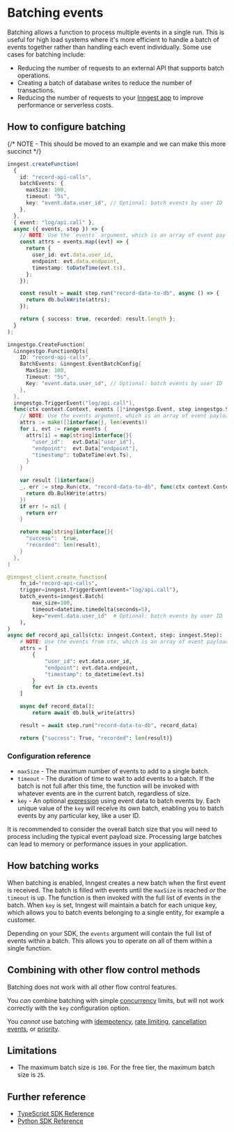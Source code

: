 

# Batching events

Batching allows a function to process multiple events in a single run. This is useful for high load systems where it's more efficient to handle a batch of events together rather than handling each event individually. Some use cases for batching include:

* Reducing the number of requests to an external API that supports batch operations.
* Creating a batch of database writes to reduce the number of transactions.
* Reducing the number of requests to your [Inngest app](/docs/apps) to improve performance or serverless costs.

## How to configure batching

{/* NOTE - This should be moved to an example and we can make this more succinct */}
<CodeGroup>
```ts {{ title: "TypeScript"}}
inngest.createFunction(
  {
    id: "record-api-calls",
    batchEvents: {
      maxSize: 100,
      timeout: "5s",
      key: "event.data.user_id", // Optional: batch events by user ID
    },
  },
  { event: "log/api.call" },
  async ({ events, step }) => {
    // NOTE: Use the `events` argument, which is an array of event payloads
    const attrs = events.map((evt) => {
      return {
        user_id: evt.data.user_id,
        endpoint: evt.data.endpoint,
        timestamp: toDateTime(evt.ts),
      };
    });

    const result = await step.run("record-data-to-db", async () => {
      return db.bulkWrite(attrs);
    });

    return { success: true, recorded: result.length };
  }
);
```

```go {{ title: "Go" }}
inngestgo.CreateFunction(
  &inngestgo.FunctionOpts{
    ID: "record-api-calls",
    BatchEvents: &inngest.EventBatchConfig{
      MaxSize: 100,
      Timeout: "5s",
      Key: "event.data.user_id", // Optional: batch events by user ID
    },
  },
  inngestgo.TriggerEvent("log/api.call"),
  func(ctx context.Context, events []*inngestgo.Event, step inngestgo.StepFunction) error {
    // NOTE: Use the events argument, which is an array of event payloads
    attrs := make([]interface{}, len(events))
    for i, evt := range events {
      attrs[i] = map[string]interface{}{
        "user_id":   evt.Data["user_id"],
        "endpoint":  evt.Data["endpoint"], 
        "timestamp": toDateTime(evt.Ts),
      }
    }

    var result []interface{}
    _, err := step.Run(ctx, "record-data-to-db", func(ctx context.Context) (interface{}, error) {
      return db.BulkWrite(attrs)
    })
    if err != nil {
      return err
    }

    return map[string]interface{}{
      "success":  true,
      "recorded": len(result),
    }
  },
)
```

```py {{ title: "Python" }}
@inngest_client.create_function(
    fn_id="record-api-calls",
    trigger=inngest.TriggerEvent(event="log/api.call"),
    batch_events=inngest.Batch(
        max_size=100,
        timeout=datetime.timedelta(seconds=5),
        key="event.data.user_id"  # Optional: batch events by user ID
    ),
)
async def record_api_calls(ctx: inngest.Context, step: inngest.Step):
    # NOTE: Use the events from ctx, which is an array of event payloads
    attrs = [
        {
            "user_id": evt.data.user_id,
            "endpoint": evt.data.endpoint,
            "timestamp": to_datetime(evt.ts)
        }
        for evt in ctx.events
    ]

    async def record_data():
        return await db.bulk_write(attrs)

    result = await step.run("record-data-to-db", record_data)

    return {"success": True, "recorded": len(result)}
```

</CodeGroup>

### Configuration reference

* `maxSize` - The maximum number of events to add to a single batch.
* `timeout` - The duration of time to wait to add events to a batch. If the batch is not full after this time, the function will be invoked with whatever events are in the current batch, regardless of size.
* `key` - An optional [expression](/docs/guides/writing-expressions) using event data to batch events by. Each unique value of the `key` will receive its own batch, enabling you to batch events by any particular key, like a user ID.


<Callout>
  It is recommended to consider the overall batch size that you will need to process including the typical event payload size. Processing large batches can lead to memory or performance issues in your application.
</Callout>

## How batching works

When batching is enabled, Inngest creates a new batch when the first event is received. The batch is filled with events until the `maxSize` is reached _or_ the `timeout` is up. The function is then invoked with the full list of events in the batch. When `key` is set, Inngest will maintain a batch for each unique key, which allows you to batch events belonging to a single entity, for example a customer.

Depending on your SDK, the `events` argument will contain the full list of events within a batch. This allows you to operate on all of them within a single function.

## Combining with other flow control methods

Batching does not work with all other flow control features.

You _can_ combine batching with simple [concurrency](/docs/guides/concurrency) limits, but will not work correctly with the `key` configuration option.

You _cannot_ use batching with [idempotency](/docs/guides/handling-idempotency), [rate limiting](/docs/guides/rate-limiting), [cancellation events](/docs/guides/cancel-running-functions#cancel-with-events), or [priority](/docs/guides/priority).

## Limitations

* The maximum batch size is `100`. For the free tier, the maximum batch size is `25`.

## Further reference

* [TypeScript SDK Reference](/docs/reference/functions/create#batchEvents)
* [Python SDK Reference](/docs/reference/python/functions/create#batch_events)
